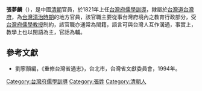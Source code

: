 '''張夢麟'''（{{bd|?||?|}}），是中國[[清朝|清朝]]官員，於1821年上任[[台灣府儒學訓導|台灣府儒學訓導]]，隸屬於[[台灣道|台灣道]][[台灣府|台灣府]]，為[[台灣清治時期|台灣清治時期]]的地方官員，該官職主要從事台灣府境內之教育行政部分，受[[台灣府儒學教授|台灣府儒學教授]]制約，該官職亦通常為閩籍，語言可與台灣人互作溝通，事實上，教學上也以閩語為主，官話為輔。

==參考文獻==
*劉寧顏編，《重修台灣省通志》，台北市，台灣省文獻委員會，1994年。
{{start box}}
{{s-before|[[鄭重|鄭重]]}}
{{s-title|[[台灣府儒學訓導|台灣府儒學訓導]]|1821年上任}}
{{s-after|[[陳景星|陳景星]]}}
{{end box}}
{{清朝人物小作品}}

[[Category:台灣府儒學訓導|Category:台灣府儒學訓導]]
[[Category:張姓|Category:張姓]]
[[Category:清朝人|Category:清朝人]]